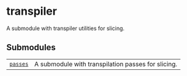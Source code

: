 # transpiler

<span id="module-qiskit_addon_utils.slicing.transpiler" />

<span id="qiskit-addon-utils-slicing-transpiler" />

A submodule with transpiler utilities for slicing.

## Submodules

|                                                                                                                                          |                                                    |
| ---------------------------------------------------------------------------------------------------------------------------------------- | -------------------------------------------------- |
| [`passes`](slicing-transpiler-passes#module-qiskit_addon_utils.slicing.transpiler.passes "qiskit_addon_utils.slicing.transpiler.passes") | A submodule with transpilation passes for slicing. |
